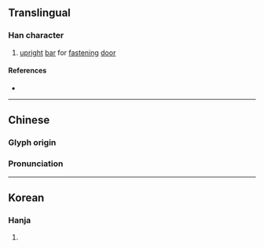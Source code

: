 {{character info/new}}
==Translingual==

===Han character===
{{Han char|rn=63|rad=戶|as=08|sn=12|four=30289|canj=HSFF,ISFF|ids=⿸戶炎, ⿸户炎}}

# [[upright]] [[bar]] for [[fasten]]ing [[door]]

====References====
* {{Han ref|kx=0416.200|dkj=11751|dj=0761.240|hdz=32264.100|uh=624A|ud=25162|bh=D951|bd=55633}}

----

==Chinese==
{{zh-forms}}

===Glyph origin===
{{Han etym}}

===Pronunciation===
{{zh-pron
|m=yǎn
|c=jim5
|mc=y
|oc=y
|ma=
|cat=n
}}

----

==Korean==

===Hanja===
{{ko-hanja|hangeul=염|eumhun=|rv=yeom|mr=yŏm|y=yem}}

# {{defn|lang=ko|sort=戶08}}